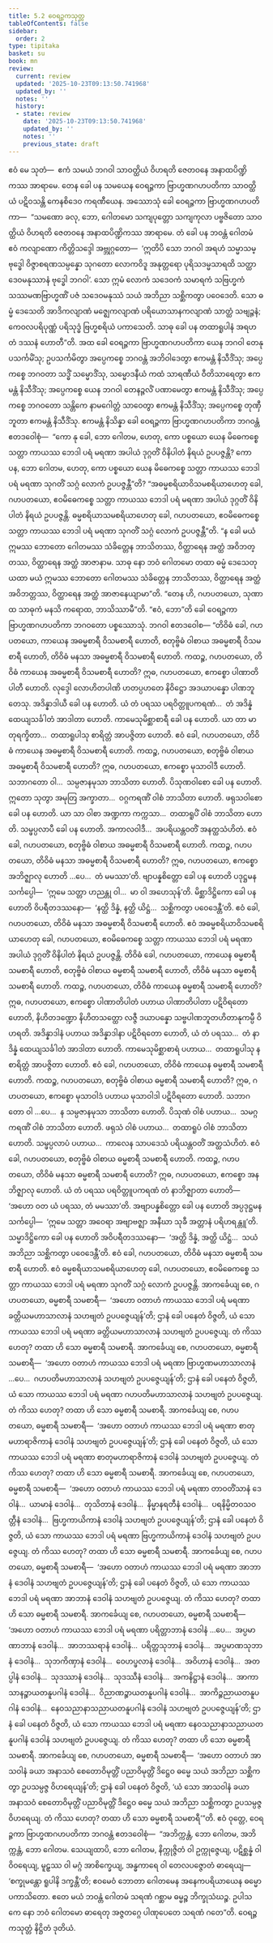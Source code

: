 ```yaml
---
title: 5.2 ဝေရဉ္ဇကသုတ္တ
tableOfContents: false
sidebar:
  order: 2
type: tipitaka
basket: su
book: mn
review:
  current: review
  updated: '2025-10-23T09:13:50.741968'
  updated_by: ''
  notes: ''
  history:
  - state: review
    date: '2025-10-23T09:13:50.741968'
    updated_by: ''
    notes: ''
    previous_state: draft
---
```



<ReviewStatus review={frontmatter.review} showDetails={true} />

<HypothesisAnnotation frontmatter={frontmatter} />

<DynamicBreadcrumb />

<Division number="444" book="mn" e="ch" v="24">

<Paragraph number="1479" book="mn">
ဧဝံ မေ သုတံ—  ဧကံ သမယံ ဘဂဝါ သာဝတ္ထိယံ ဝိဟရတိ ဇေတဝနေ အနာထပိဏ္ဍိကဿ အာရာမေ. တေန ခေါ ပန သမယေန ဝေရဉ္ဇကာ ဗြာဟ္မဏဂဟပတိကာ သာဝတ္ထိယံ ပဋိဝသန္တိ ကေနစိဒေဝ ကရဏီယေန. အဿောသုံ ခေါ ဝေရဉ္ဇကာ ဗြာဟ္မဏဂဟပတိကာ—  “သမဏော ခလု, ဘော, ဂေါတမော သကျပုတ္တော သကျကုလာ ပဗ္ဗဇိတော သာဝတ္ထိယံ ဝိဟရတိ ဇေတဝနေ အနာထပိဏ္ဍိကဿ အာရာမေ. တံ ခေါ ပန ဘဝန္တံ ဂေါတမံ ဧဝံ ကလျာဏော ကိတ္တိသဒ္ဒေါ အဗ္ဘုဂ္ဂတော—  ‘ဣတိပိ သော ဘဂဝါ အရဟံ သမ္မာသမ္ဗုဒ္ဓေါ ဝိဇ္ဇာစရဏသမ္ပန္နော သုဂတော လောကဝိဒူ အနုတ္တရော ပုရိသဒမ္မသာရထိ သတ္ထာ ဒေဝမနုဿာနံ ဗုဒ္ဓေါ ဘဂဝါ’. သော ဣမံ လောကံ သဒေဝကံ သမာရကံ သဗြဟ္မကံ သဿမဏဗြာဟ္မဏိံ ပဇံ သဒေဝမနုဿံ သယံ အဘိညာ သစ္ဆိကတွာ ပဝေဒေတိ. သော ဓမ္မံ ဒေသေတိ အာဒိကလျာဏံ မဇ္ဈေကလျာဏံ ပရိယောသာနကလျာဏံ သာတ္ထံ သဗျဉ္ဇနံ; ကေဝလပရိပုဏ္ဏံ ပရိသုဒ္ဓံ ဗြဟ္မစရိယံ ပကာသေတိ. သာဓု ခေါ ပန တထာရူပါနံ အရဟတံ ဒဿနံ ဟောတီ”တိ.
</Paragraph>

<Paragraph number="1480" book="mn">
အထ ခေါ ဝေရဉ္ဇကာ ဗြာဟ္မဏဂဟပတိကာ ယေန ဘဂဝါ တေနုပသင်္ကမိံသု; ဥပသင်္ကမိတွာ အပ္ပေကစ္စေ ဘဂဝန္တံ အဘိဝါဒေတွာ ဧကမန္တံ နိသီဒိံသု; အပ္ပေကစ္စေ ဘဂဝတာ သဒ္ဓိံ သမ္မောဒိံသု, သမ္မောဒနီယံ ကထံ သာရဏီယံ ဝီတိသာရေတွာ ဧကမန္တံ နိသီဒိံသု; အပ္ပေကစ္စေ ယေန ဘဂဝါ တေနဉ္ဇလိံ ပဏာမေတွာ ဧကမန္တံ နိသီဒိံသု; အပ္ပေကစ္စေ ဘဂဝတော သန္တိကေ နာမဂေါတ္တံ သာဝေတွာ ဧကမန္တံ နိသီဒိံသု; အပ္ပေကစ္စေ တုဏှီဘူတာ ဧကမန္တံ နိသီဒိံသု. ဧကမန္တံ နိသိန္နာ ခေါ ဝေရဉ္ဇကာ ဗြာဟ္မဏဂဟပတိကာ ဘဂဝန္တံ ဧတဒဝေါစုံ—  “ကော နု ခေါ, ဘော ဂေါတမ, ဟေတု, ကော ပစ္စယော ယေန မိဓေကစ္စေ သတ္တာ ကာယဿ ဘေဒါ ပရံ မရဏာ အပါယံ ဒုဂ္ဂတိံ ဝိနိပါတံ နိရယံ ဥပပဇ္ဇန္တိ? ကော ပန, ဘော ဂေါတမ, ဟေတု, ကော ပစ္စယော ယေန မိဓေကစ္စေ သတ္တာ ကာယဿ ဘေဒါ ပရံ မရဏာ သုဂတိံ သဂ္ဂံ လောကံ ဥပပဇ္ဇန္တီ”တိ?
</Paragraph>

<Paragraph number="1481" book="mn">
“အဓမ္မစရိယာဝိသမစရိယာဟေတု ခေါ, ဂဟပတယော, ဧဝမိဓေကစ္စေ သတ္တာ ကာယဿ ဘေဒါ ပရံ မရဏာ အပါယံ ဒုဂ္ဂတိံ ဝိနိပါတံ နိရယံ ဥပပဇ္ဇန္တိ. ဓမ္မစရိယာသမစရိယာဟေတု ခေါ, ဂဟပတယော, ဧဝမိဓေကစ္စေ သတ္တာ ကာယဿ ဘေဒါ ပရံ မရဏာ သုဂတိံ သဂ္ဂံ လောကံ ဥပပဇ္ဇန္တီ”တိ.
</Paragraph>

<Paragraph number="1482" book="mn">
“န ခေါ မယံ ဣမဿ ဘောတော ဂေါတမဿ သံခိတ္တေန ဘာသိတဿ, ဝိတ္ထာရေန အတ္ထံ အဝိဘတ္တဿ, ဝိတ္ထာရေန အတ္ထံ အာဇာနာမ. သာဓု နော ဘဝံ ဂေါတမော တထာ ဓမ္မံ ဒေသေတု ယထာ မယံ ဣမဿ ဘောတော ဂေါတမဿ သံခိတ္တေန ဘာသိတဿ, ဝိတ္ထာရေန အတ္ထံ အဝိဘတ္တဿ, ဝိတ္ထာရေန အတ္ထံ အာဇာနေယျာမာ”တိ. “တေန ဟိ, ဂဟပတယော, သုဏာထ သာဓုကံ မနသိ ကရောထ, ဘာသိဿာမီ”တိ. “ဧဝံ, ဘော”တိ ခေါ ဝေရဉ္ဇကာ ဗြာဟ္မဏဂဟပတိကာ ဘဂဝတော ပစ္စဿောသုံ. ဘဂဝါ ဧတဒဝေါစ—
</Paragraph>

</Division>
<Division number="445" book="mn" e="ch" v="24">

<Paragraph number="1483" book="mn">
“တိဝိဓံ ခေါ, ဂဟပတယော, ကာယေန အဓမ္မစာရီ ဝိသမစာရီ ဟောတိ, စတုဗ္ဗိဓံ ဝါစာယ အဓမ္မစာရီ ဝိသမစာရီ ဟောတိ, တိဝိဓံ မနသာ အဓမ္မစာရီ ဝိသမစာရီ ဟောတိ.
</Paragraph>

<Paragraph number="1484" book="mn">
ကထဉ္စ, ဂဟပတယော, တိဝိဓံ ကာယေန အဓမ္မစာရီ ဝိသမစာရီ ဟောတိ? ဣဓ, ဂဟပတယော, ဧကစ္စော ပါဏာတိပါတီ ဟောတိ. လုဒ္ဒေါ လောဟိတပါဏိ ဟတပ္ပဟတေ နိဝိဋ္ဌော အဒယာပန္နော ပါဏဘူတေသု. အဒိန္နာဒါယီ ခေါ ပန ဟောတိ. ယံ တံ ပရဿ ပရဝိတ္တူပကရဏံ…  တံ အဒိန္နံ ထေယျသင်္ခါတံ အာဒါတာ ဟောတိ. ကာမေသုမိစ္ဆာစာရီ ခေါ ပန ဟောတိ. ယာ တာ မာတုရက္ခိတာ…  တထာရူပါသု စာရိတ္တံ အာပဇ္ဇိတာ ဟောတိ. ဧဝံ ခေါ, ဂဟပတယော, တိဝိဓံ ကာယေန အဓမ္မစာရီ ဝိသမစာရီ ဟောတိ.
</Paragraph>

<Paragraph number="1485" book="mn">
ကထဉ္စ, ဂဟပတယော, စတုဗ္ဗိဓံ ဝါစာယ အဓမ္မစာရီ ဝိသမစာရီ ဟောတိ? ဣဓ, ဂဟပတယော, ဧကစ္စော မုသာဝါဒီ ဟောတိ. သဘာဂတော ဝါ…  သမ္ပဇာနမုသာ ဘာသိတာ ဟောတိ. ပိသုဏဝါစော ခေါ ပန ဟောတိ. ဣတော သုတွာ အမုတြ အက္ခာတာ…  ဝဂ္ဂကရဏိံ ဝါစံ ဘာသိတာ ဟောတိ. ဖရုသဝါစော ခေါ ပန ဟောတိ. ယာ သာ ဝါစာ အဏ္ဍကာ ကက္ကသာ…  တထာရူပိံ ဝါစံ ဘာသိတာ ဟောတိ. သမ္ဖပ္ပလာပီ ခေါ ပန ဟောတိ. အကာလဝါဒီ…  အပရိယန္တဝတိံ အနတ္ထသံဟိတံ. ဧဝံ ခေါ, ဂဟပတယော, စတုဗ္ဗိဓံ ဝါစာယ အဓမ္မစာရီ ဝိသမစာရီ ဟောတိ.
</Paragraph>

<Paragraph number="1486" book="mn">
ကထဉ္စ, ဂဟပတယော, တိဝိဓံ မနသာ အဓမ္မစာရီ ဝိသမစာရီ ဟောတိ? ဣဓ, ဂဟပတယော, ဧကစ္စော အဘိဇ္ဈာလု ဟောတိ …ပေ…  တံ မမဿာ’တိ. ဗျာပန္နစိတ္တော ခေါ ပန ဟောတိ ပဒုဋ္ဌမနသင်္ကပ္ပေါ—  ‘ဣမေ သတ္တာ ဟညန္တု ဝါ…  မာ ဝါ အဟေသုန်’တိ. မိစ္ဆာဒိဋ္ဌိကော ခေါ ပန ဟောတိ ဝိပရီတဒဿနော—  ‘နတ္ထိ ဒိန္နံ, နတ္ထိ ယိဋ္ဌံ…  သစ္ဆိကတွာ ပဝေဒေန္တီ’တိ. ဧဝံ ခေါ, ဂဟပတယော, တိဝိဓံ မနသာ အဓမ္မစာရီ ဝိသမစာရီ ဟောတိ.
</Paragraph>

<Paragraph number="1487" book="mn">
ဧဝံ အဓမ္မစရိယာဝိသမစရိယာဟေတု ခေါ, ဂဟပတယော, ဧဝမိဓေကစ္စေ သတ္တာ ကာယဿ ဘေဒါ ပရံ မရဏာ အပါယံ ဒုဂ္ဂတိံ ဝိနိပါတံ နိရယံ ဥပပဇ္ဇန္တိ.
</Paragraph>

</Division>
<Division number="446" book="mn" e="ch" v="24">

<Paragraph number="1488" book="mn">
တိဝိဓံ ခေါ, ဂဟပတယော, ကာယေန ဓမ္မစာရီ သမစာရီ ဟောတိ, စတုဗ္ဗိဓံ ဝါစာယ ဓမ္မစာရီ သမစာရီ ဟောတိ, တိဝိဓံ မနသာ ဓမ္မစာရီ သမစာရီ ဟောတိ.
</Paragraph>

<Paragraph number="1489" book="mn">
ကထဉ္စ, ဂဟပတယော, တိဝိဓံ ကာယေန ဓမ္မစာရီ သမစာရီ ဟောတိ? ဣဓ, ဂဟပတယော, ဧကစ္စော ပါဏာတိပါတံ ပဟာယ ပါဏာတိပါတာ ပဋိဝိရတော ဟောတိ, နိဟိတဒဏ္ဍော နိဟိတသတ္ထော လဇ္ဇီ ဒယာပန္နော သဗ္ဗပါဏဘူတဟိတာနုကမ္ပီ ဝိဟရတိ. အဒိန္နာဒါနံ ပဟာယ အဒိန္နာဒါနာ ပဋိဝိရတော ဟောတိ, ယံ တံ ပရဿ…  တံ နာဒိန္နံ ထေယျသင်္ခါတံ အာဒါတာ ဟောတိ. ကာမေသုမိစ္ဆာစာရံ ပဟာယ…  တထာရူပါသု န စာရိတ္တံ အာပဇ္ဇိတာ ဟောတိ. ဧဝံ ခေါ, ဂဟပတယော, တိဝိဓံ ကာယေန ဓမ္မစာရီ သမစာရီ ဟောတိ.
</Paragraph>

<Paragraph number="1490" book="mn">
ကထဉ္စ, ဂဟပတယော, စတုဗ္ဗိဓံ ဝါစာယ ဓမ္မစာရီ သမစာရီ ဟောတိ? ဣဓ, ဂဟပတယော, ဧကစ္စော မုသာဝါဒံ ပဟာယ မုသာဝါဒါ ပဋိဝိရတော ဟောတိ. သဘာဂတော ဝါ …ပေ…  န သမ္ပဇာနမုသာ ဘာသိတာ ဟောတိ. ပိသုဏံ ဝါစံ ပဟာယ…  သမဂ္ဂကရဏိံ ဝါစံ ဘာသိတာ ဟောတိ. ဖရုသံ ဝါစံ ပဟာယ…  တထာရူပံ ဝါစံ ဘာသိတာ ဟောတိ. သမ္ဖပ္ပလာပံ ပဟာယ…  ကာလေန သာပဒေသံ ပရိယန္တဝတိံ အတ္ထသံဟိတံ. ဧဝံ ခေါ, ဂဟပတယော, စတုဗ္ဗိဓံ ဝါစာယ ဓမ္မစာရီ သမစာရီ ဟောတိ.
</Paragraph>

<Paragraph number="1491" book="mn">
ကထဉ္စ, ဂဟပတယော, တိဝိဓံ မနသာ ဓမ္မစာရီ သမစာရီ ဟောတိ? ဣဓ, ဂဟပတယော, ဧကစ္စော အနဘိဇ္ဈာလု ဟောတိ. ယံ တံ ပရဿ ပရဝိတ္တူပကရဏံ တံ နာဘိဇ္ဈာတာ ဟောတိ—  ‘အဟော ဝတ ယံ ပရဿ, တံ မမဿာ’တိ. အဗျာပန္နစိတ္တော ခေါ ပန ဟောတိ အပ္ပဒုဋ္ဌမနသင်္ကပ္ပေါ—  ‘ဣမေ သတ္တာ အဝေရာ အဗျာဗဇ္ဈာ အနီဃာ သုခီ အတ္တာနံ ပရိဟရန္တူ’တိ. သမ္မာဒိဋ္ဌိကော ခေါ ပန ဟောတိ အဝိပရီတဒဿနော—  ‘အတ္ထိ ဒိန္နံ, အတ္ထိ ယိဋ္ဌံ…  သယံ အဘိညာ သစ္ဆိကတွာ ပဝေဒေန္တီ’တိ. ဧဝံ ခေါ, ဂဟပတယော, တိဝိဓံ မနသာ ဓမ္မစာရီ သမစာရီ ဟောတိ.
</Paragraph>

<Paragraph number="1492" book="mn">
ဧဝံ ဓမ္မစရိယာသမစရိယာဟေတု ခေါ, ဂဟပတယော, ဧဝမိဓေကစ္စေ သတ္တာ ကာယဿ ဘေဒါ ပရံ မရဏာ သုဂတိံ သဂ္ဂံ လောကံ ဥပပဇ္ဇန္တိ.
</Paragraph>

</Division>
<Division number="447" book="mn" e="ch" v="24">

<Paragraph number="1493" book="mn">
အာကင်္ခေယျ စေ, ဂဟပတယော, ဓမ္မစာရီ သမစာရီ—  ‘အဟော ဝတာဟံ ကာယဿ ဘေဒါ ပရံ မရဏာ ခတ္တိယမဟာသာလာနံ သဟဗျတံ ဥပပဇ္ဇေယျန်’တိ; ဌာနံ ခေါ ပနေတံ ဝိဇ္ဇတိ, ယံ သော ကာယဿ ဘေဒါ ပရံ မရဏာ ခတ္တိယမဟာသာလာနံ သဟဗျတံ ဥပပဇ္ဇေယျ. တံ ကိဿ ဟေတု? တထာ ဟိ သော ဓမ္မစာရီ သမစာရီ.
</Paragraph>

<Paragraph number="1494" book="mn">
အာကင်္ခေယျ စေ, ဂဟပတယော, ဓမ္မစာရီ သမစာရီ—  ‘အဟော ဝတာဟံ ကာယဿ ဘေဒါ ပရံ မရဏာ ဗြာဟ္မဏမဟာသာလာနံ …ပေ…  ဂဟပတိမဟာသာလာနံ သဟဗျတံ ဥပပဇ္ဇေယျန်’တိ; ဌာနံ ခေါ ပနေတံ ဝိဇ္ဇတိ, ယံ သော ကာယဿ ဘေဒါ ပရံ မရဏာ ဂဟပတိမဟာသာလာနံ သဟဗျတံ ဥပပဇ္ဇေယျ. တံ ကိဿ ဟေတု? တထာ ဟိ သော ဓမ္မစာရီ သမစာရီ.
</Paragraph>

<Paragraph number="1495" book="mn">
အာကင်္ခေယျ စေ, ဂဟပတယော, ဓမ္မစာရီ သမစာရီ—  ‘အဟော ဝတာဟံ ကာယဿ ဘေဒါ ပရံ မရဏာ စာတုမဟာရာဇိကာနံ ဒေဝါနံ သဟဗျတံ ဥပပဇ္ဇေယျန်’တိ; ဌာနံ ခေါ ပနေတံ ဝိဇ္ဇတိ, ယံ သော ကာယဿ ဘေဒါ ပရံ မရဏာ စာတုမဟာရာဇိကာနံ ဒေဝါနံ သဟဗျတံ ဥပပဇ္ဇေယျ. တံ ကိဿ ဟေတု? တထာ ဟိ သော ဓမ္မစာရီ သမစာရီ.
</Paragraph>

<Paragraph number="1496" book="mn">
အာကင်္ခေယျ စေ, ဂဟပတယော, ဓမ္မစာရီ သမစာရီ—  ‘အဟော ဝတာဟံ ကာယဿ ဘေဒါ ပရံ မရဏာ တာဝတိံသာနံ ဒေဝါနံ…  ယာမာနံ ဒေဝါနံ…  တုသိတာနံ ဒေဝါနံ…  နိမ္မာနရတီနံ ဒေဝါနံ…  ပရနိမ္မိတဝသဝတ္တီနံ ဒေဝါနံ…  ဗြဟ္မကာယိကာနံ ဒေဝါနံ သဟဗျတံ ဥပပဇ္ဇေယျန်’တိ; ဌာနံ ခေါ ပနေတံ ဝိဇ္ဇတိ, ယံ သော ကာယဿ ဘေဒါ ပရံ မရဏာ ဗြဟ္မကာယိကာနံ ဒေဝါနံ သဟဗျတံ ဥပပဇ္ဇေယျ. တံ ကိဿ ဟေတု? တထာ ဟိ သော ဓမ္မစာရီ သမစာရီ.
</Paragraph>

<Paragraph number="1497" book="mn">
အာကင်္ခေယျ စေ, ဂဟပတယော, ဓမ္မစာရီ သမစာရီ—  ‘အဟော ဝတာဟံ ကာယဿ ဘေဒါ ပရံ မရဏာ အာဘာနံ ဒေဝါနံ သဟဗျတံ ဥပပဇ္ဇေယျန်’တိ; ဌာနံ ခေါ ပနေတံ ဝိဇ္ဇတိ, ယံ သော ကာယဿ ဘေဒါ ပရံ မရဏာ အာဘာနံ ဒေဝါနံ သဟဗျတံ ဥပပဇ္ဇေယျ. တံ ကိဿ ဟေတု? တထာ ဟိ သော ဓမ္မစာရီ သမစာရီ.
</Paragraph>

<Paragraph number="1498" book="mn">
အာကင်္ခေယျ စေ, ဂဟပတယော, ဓမ္မစာရီ သမစာရီ—  ‘အဟော ဝတာဟံ ကာယဿ ဘေဒါ ပရံ မရဏာ ပရိတ္တာဘာနံ ဒေဝါနံ …ပေ…  အပ္ပမာဏာဘာနံ ဒေဝါနံ…  အာဘဿရာနံ ဒေဝါနံ…  ပရိတ္တသုဘာနံ ဒေဝါနံ…  အပ္ပမာဏသုဘာနံ ဒေဝါနံ…  သုဘကိဏှာနံ ဒေဝါနံ…  ဝေဟပ္ဖလာနံ ဒေဝါနံ…  အဝိဟာနံ ဒေဝါနံ…  အတပ္ပါနံ ဒေဝါနံ…  သုဒဿာနံ ဒေဝါနံ…  သုဒဿီနံ ဒေဝါနံ…  အကနိဋ္ဌာနံ ဒေဝါနံ…  အာကာသာနဉ္စာယတနူပဂါနံ ဒေဝါနံ…  ဝိညာဏဉ္စာယတနူပဂါနံ ဒေဝါနံ…  အာကိဉ္စညာယတနူပဂါနံ ဒေဝါနံ…  နေဝသညာနာသညာယတနူပဂါနံ ဒေဝါနံ သဟဗျတံ ဥပပဇ္ဇေယျန်’တိ; ဌာနံ ခေါ ပနေတံ ဝိဇ္ဇတိ, ယံ သော ကာယဿ ဘေဒါ ပရံ မရဏာ နေဝသညာနာသညာယတနူပဂါနံ ဒေဝါနံ သဟဗျတံ ဥပပဇ္ဇေယျ. တံ ကိဿ ဟေတု? တထာ ဟိ သော ဓမ္မစာရီ သမစာရီ.
</Paragraph>

<Paragraph number="1499" book="mn">
အာကင်္ခေယျ စေ, ဂဟပတယော, ဓမ္မစာရီ သမစာရီ—  ‘အဟော ဝတာဟံ အာသဝါနံ ခယာ အနာသဝံ စေတောဝိမုတ္တိံ ပညာဝိမုတ္တိံ ဒိဋ္ဌေဝ ဓမ္မေ သယံ အဘိညာ သစ္ဆိကတွာ ဥပသမ္ပဇ္ဇ ဝိဟရေယျန်’တိ; ဌာနံ ခေါ ပနေတံ ဝိဇ္ဇတိ, ‘ယံ သော အာသဝါနံ ခယာ အနာသဝံ စေတောဝိမုတ္တိံ ပညာဝိမုတ္တိံ ဒိဋ္ဌေဝ ဓမ္မေ သယံ အဘိညာ သစ္ဆိကတွာ ဥပသမ္ပဇ္ဇ ဝိဟရေယျ. တံ ကိဿ ဟေတု? တထာ ဟိ သော ဓမ္မစာရီ သမစာရီ’”တိ.
</Paragraph>

</Division>
<Division number="448" book="mn" e="ch" v="24">

<Paragraph number="1500" book="mn">
ဧဝံ ဝုတ္တေ, ဝေရဉ္ဇကာ ဗြာဟ္မဏဂဟပတိကာ ဘဂဝန္တံ ဧတဒဝေါစုံ—  “အဘိက္ကန္တံ, ဘော ဂေါတမ, အဘိက္ကန္တံ, ဘော ဂေါတမ. သေယျထာပိ, ဘော ဂေါတမ, နိက္ကုဇ္ဇိတံ ဝါ ဥက္ကုဇ္ဇေယျ, ပဋိစ္ဆန္နံ ဝါ ဝိဝရေယျ, မူဠှဿ ဝါ မဂ္ဂံ အာစိက္ခေယျ, အန္ဓကာရေ ဝါ တေလပဇ္ဇောတံ ဓာရေယျ—  ‘စက္ခုမန္တော ရူပါနိ ဒက္ခန္တီ’တိ; ဧဝမေဝံ ဘောတာ ဂေါတမေန အနေကပရိယာယေန ဓမ္မော ပကာသိတော. ဧတေ မယံ ဘဝန္တံ ဂေါတမံ သရဏံ ဂစ္ဆာမ ဓမ္မဉ္စ ဘိက္ခုသံဃဉ္စ. ဥပါသကေ နော ဘဝံ ဂေါတမော ဓာရေတု အဇ္ဇတဂ္ဂေ ပါဏုပေတေ သရဏံ ဂတေ”တိ.

</Paragraph>
</Division>

<Paragraph number="1501" type="center" book="mn">
ဝေရဉ္ဇကသုတ္တံ နိဋ္ဌိတံ ဒုတိယံ.
</Paragraph>